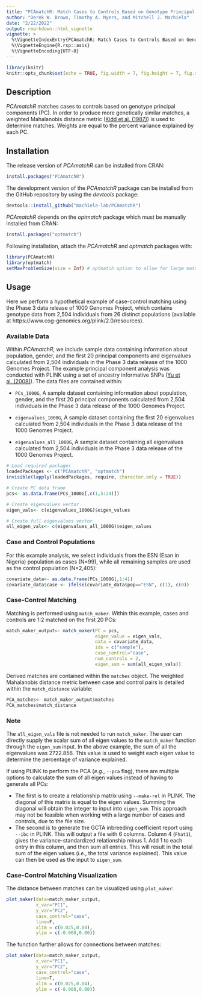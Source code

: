 ```yaml
---
title: "PCAmatchR: Match Cases to Controls Based on Genotype Principal Components"
author: "Derek W. Brown, Timothy A. Myers, and Mitchell J. Machiela"
date: "2/22/2022"
output: rmarkdown::html_vignette
vignette: >
  %\VignetteIndexEntry{PCAmatchR: Match Cases to Controls Based on Genotype Principal Components}
  %\VignetteEngine{R.rsp::asis}
  %\VignetteEncoding{UTF-8}
---
```


```r
library(knitr)
knitr::opts_chunk$set(echo = TRUE, fig.width = 7, fig.height = 7, fig.show = "hold")
```

## Description

*PCAmatchR* matches cases to controls based on genotype principal components (PC). In order to produce more genetically similar matches, a weighted Mahalanobis distance metric ([Kidd et al. (1987)](https://www.sciencedirect.com/science/article/abs/pii/0031320387900665)) is used to determine matches. Weights are equal to the percent variance explained by each PC.

## Installation
The release version of *PCAmatchR* can be installed from CRAN:
```r
install.packages("PCAmatchR")
```
The development version of the *PCAmatchR* package can be installed from the GitHub repository by using the *devtools* package:
```r
devtools::install_github("machiela-lab/PCAmatchR")
```
*PCAmatchR* depends on the *optmatch* package which must be manually installed from CRAN:
```r
install.packages("optmatch")
```

Following installation, attach the *PCAmatchR* and *optmatch* packages with:
```r
library(PCAmatchR)
library(optmatch)
setMaxProblemSize(size = Inf) # optmatch option to allow for large matching problems. See optmatch documentation for full description. 
```

## Usage
Here we perform a hypothetical example of case-control matching using the Phase 3 data release of 1000 Genomes Project, which contains genotype data from 2,504 individuals from 26 distinct populations (available at https://www.cog-genomics.org/plink/2.0/resources). 

### Available Data
Within *PCAmatchR*, we include sample data containing information about population, gender, and the first 20 principal components and eigenvalues calculated from 2,504 individuals in the Phase 3 data release of the 1000 Genomes Project. The example principal component analysis was conducted with PLINK using a set of ancestry informative SNPs ([Yu et al. (2008)](https://pubmed.ncbi.nlm.nih.gov/18596976/)). The data files are contained within: 

- `PCs_1000G`, A sample dataset containing information about population, gender, and the first 20 principal components calculated from 2,504 individuals in the Phase 3 data release of the 1000 Genomes Project.

- `eigenvalues_1000G`, A sample dataset containing the first 20 eigenvalues calculated from 2,504 individuals in the Phase 3 data release of the 1000 Genomes Project.

- `eigenvalues_all_1000G`, A sample dataset containing all eigenvalues calculated from 2,504 individuals in the Phase 3 data release of the 1000 Genomes Project.

```r
# Load required packages
loadedPackages <- c("PCAmatchR", "optmatch")
invisible(lapply(loadedPackages, require, character.only = TRUE))

# Create PC data frame
pcs<- as.data.frame(PCs_1000G[,c(1,5:24)])

# Create eigenvalues vector
eigen_vals<- c(eigenvalues_1000G)$eigen_values

# Create full eigenvalues vector
all_eigen_vals<- c(eigenvalues_all_1000G)$eigen_values
```

### Case and Control Populations
For this example analysis, we select individuals from the ESN (Esan in Nigeria) population as cases (N=99), while all remaining samples are used as the control population (N=2,405):
```r
covariate_data<- as.data.frame(PCs_1000G[,1:4])
covariate_data$case <- ifelse(covariate_data$pop=="ESN", c(1), c(0))
```

### Case-Control Matching
Matching is performed using `match_maker`. Within this example, cases and controls are 1:2 matched on the first 20 PCs: 
```r
match_maker_output<- match_maker(PC = pcs,
                                 eigen_value = eigen_vals,
                                 data = covariate_data,
                                 ids = c("sample"),
                                 case_control="case",
                                 num_controls = 2,
                                 eigen_sum = sum(all_eigen_vals))
```
Derived matches are contained within the `matches` object. The weighted Mahalanobis distance metric between case and control pairs is detailed within the `match_distance` variable:
```r
PCA_matches<- match_maker_output$matches
PCA_matches$match_distance
```

### Note 
The `all_eigen_vals` file is not needed to run `match_maker`. The user can directly supply the scalar sum of all eigen values to the `match_maker` function through the `eigen_sum` input. In the above example, the sum of all the eigenvalues was 2722.856. This value is used to weight each eigen value to determine the percentage of variance explained. 

If using PLINK to perform the PCA (*e.g.*, `--pca` flag), there are multiple options to calculate the sum of all eigen values instead of having to generate all PCs:

* The first is to create a relationship matrix using `--make-rel` in PLINK. The diagonal of this matrix is equal to the eigen values. Summing the diagonal will obtain the integer to input into `eigen_sum`. This approach may not be feasible when working with a large number of cases and controls, due to the file size. 
* The second is to generate the GCTA inbreeding coefficient report using `--ibc` in PLINK. This will output a file with 6 columns. Column 4 (`Fhat1`), gives the variance-standardized relationship minus 1. Add 1 to each entry in this column, and then sum all entries. This will result in the total sum of the eigen values (*i.e.*, the total variance explained). This value can then be used as the input to `eigen_sum`.
    
### Case-Control Matching Visualization
The distance between matches can be visualized using `plot_maker`: 
```r
plot_maker(data=match_maker_output,
           x_var="PC1",
           y_var="PC2",
           case_control="case",
           line=F,
           xlim = c(0.025,0.04),
           ylim = c(-0.008,0.00))
```

The function further allows for connections between matches:
```r
plot_maker(data=match_maker_output,
           x_var="PC1",
           y_var="PC2",
           case_control="case",
           line=T,
           xlim = c(0.025,0.04),
           ylim = c(-0.008,0.00))
```

